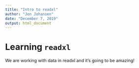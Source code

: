 ```yaml
---
title: "Intro to readxl"
author: "Jen Johansen"
date: "December 7, 2019"
output: html_document
---
```


# Learning `readxl`

We are working with data in readxl and it's going to be amazing!

```r

```